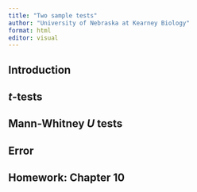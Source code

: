```yaml
---
title: "Two sample tests"
author: "University of Nebraska at Kearney Biology"
format: html
editor: visual
---
```


## Introduction

## *t*-tests

## Mann-Whitney *U* tests

## Error

## Homework: Chapter 10

